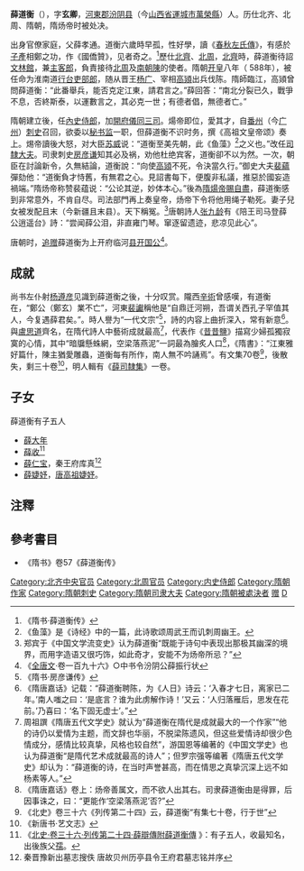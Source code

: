'''薛道衡'''（{{bd|540年||609年||catIdx=X}}），字'''玄卿'''，[[河東郡_(中國)|河東郡]][[汾阴县|汾阴县]]（今[[山西省|山西省]][[運城市|運城市]][[萬榮縣|萬榮縣]]）人。历仕北齐、北周、隋朝，隋炀帝时被处决。

出身官僚家庭，父薛孝通。道衡六歲時早孤，性好學，讀《[[春秋左氏傳|春秋左氏傳]]》，有感於[[子產|子產]]相鄭之功，作《國僑贊》，见者奇之。<ref>《隋书·薛道衡传》</ref>歷仕[[北齊|北齊]]、[[北周|北周]]，[[北齊|北齊]]時，薛道衡待詔[[文林館|文林館]]，兼[[主客郎|主客郎]]，負責接待[[北周|北周]]及[[南朝陳|南朝陳]]的使者。隋朝[[开皇|开皇]]八年（ 588年），被任命为淮南道[[行台|行台]][[吏部郎|吏部郎]]，随从晋王[[杨广|杨广]]、宰相[[高熲|高熲]]出兵伐陈。隋師臨江，高熲曾問薛道衡：“此番舉兵，能否克定江東，請君言之。”薛回答：“南北分裂已久，戰爭不息，否終斯泰，以運數言之，其必克一世；有德者倡，無德者亡。”

隋朝建立後，任[[內史侍郎|內史侍郎]]，加[[開府儀同三司|開府儀同三司]]。煬帝即位，愛其才，自[[番州|番州]]（今[[广州|广州]]）[[刺史|刺史]]召回，欲委以[[秘书监|秘书监]]一职，但薛道衡不识时务，撰《高祖文皇帝颂》奏上。焬帝讀後大怒，对大臣[[苏威|苏威]]说：“道衡至美先朝，此《鱼藻》<ref>《鱼藻》是《诗经》中的一篇，此诗歌颂周武王而讥刺周幽王。</ref>之义也。”改任[[司隸大夫|司隸大夫]]。司隶刺史[[房彦谦|房彦谦]]知其必及祸，劝他杜绝宾客，道衡卻不以为然。一次，朝臣在討論新令，久無結論，道衡說：“向使[[高熲|高熲]]不死，令決當久行。”御史大夫[[裴蘊|裴蘊]]彈劾他：“道衡負才恃舊，有無君之心。見詔書每下，便腹非私議，推惡於國妄造禍端。”隋炀帝称赞裴蕴说：“公论其逆，妙体本心。”後為[[隋煬帝|隋煬帝]][[賜自盡|賜自盡]]，薛道衡感到非常意外，不肯自尽。司法部門再上奏皇帝，炀帝下令将他用绳子勒死。妻子兒女被发配且末（今新疆且末县）。天下稱冤。<ref>郑宾于《中国文学流变史》认为薛道衡“既能于诗句中表现出那极其幽深的境界，而用字造语又很巧饰，如此奇才，安能不为炀帝所忌？”</ref>唐朝詩人[[张九龄|张九龄]]有《陪王司马登薛公逍遥台》詩：“尝闻薛公泪，非直雍门琴。窜逐留遗迹，悲凉见此心”。

唐朝时，[[追赠|追赠]]薛道衡为上开府临河[[县公|县开国公]]<ref>《[[全唐文|全唐文]]·卷一百九十六》○中书令汾阴公薛振行状</ref>。

==成就==

尚书左仆射[[杨遵彦|杨遵彦]]见識到薛道衡之後，十分叹赏。隴西[[辛術|辛術]]曾感嘆，有道衡在，“鄭公（鄭玄）業不亡”，河東[[裴讞|裴讞]]稱他是“自鼎迁河朔，吾谓关西孔子罕值其人，今复遇薛君矣。”。時人譽为“一代文宗”<ref>《隋书·房彦谦传》</ref>，詩的内容上曲折深入，常有新意<ref>《隋唐嘉话》记载：“薛道衡聘陈，为《人日》诗云：‘入春才七日，离家已二年。’南人嗤之曰：‘是底言？谁为此虏解作诗！’又云：‘人归落雁后，思发在花前。’乃喜曰：‘名下固无虚士’。”</ref>。與[[盧思道|盧思道]]齊名，在隋代詩人中藝術成就最高<ref>周祖譔《隋唐五代文学史》就认为“薛道衡在隋代是成就最大的一个作家”“他的诗仍以爱情为主题，而文辞也华丽，不脱梁陈遗风，但这些爱情诗却很少色情成分，感情比较真挚，风格也较自然”，游国恩等编著的《中国文学史》也认为薛道衡“是隋代艺术成就最高的诗人”；但罗宗强等编著《隋唐五代文学史》却认为：“薛道衡的诗，在当时声誉甚高，而在情思之真挚沉深上远不如杨素等人。”</ref>，代表作《[[昔昔鹽|昔昔鹽]]》描寫少婦孤獨寂寞的心情，其中“暗牖懸蛛網，空梁落燕泥”一詞最為膾炙人口<ref>《隋唐嘉话》卷上：炀帝善属文，而不欲人出其右。司隶薛道衡由是得罪，后因事诛之，曰：“更能作‘空梁落燕泥’否?”</ref>，《隋書》：“江東雅好篇什，陳主猶愛雕蟲，道衡每有所作，南人無不吟誦焉”。有文集70卷<ref>《北史》卷三十六《列传第二十四》云，薛道衡“有集七十卷，行于世”</ref>，後散失，剩三十卷<ref>《新唐书·艺文志》</ref>，明人輯有《[[薛司隸集|薛司隸集]]》一卷。

==子女==
薛道衡有子五人
*[[薛大年|薛大年]]
*[[薛收|薛收]]<ref>《[https://zh.wikisource.org/wiki/%E5%8C%97%E5%8F%B2/%E5%8D%B7036 北史·卷三十六·列传第二十四·薛辯傳附薛道衡傳] {{Wayback|url=https://zh.wikisource.org/wiki/%E5%8C%97%E5%8F%B2/%E5%8D%B7036 |date=20160401131732 }}》：有子五人，收最知名，出後族父[[薛孺|孺]]。</ref>
*[[薛仁宝|薛仁宝]]，秦王府库真<ref>秦晋豫新出墓志搜佚 唐故贝州历亭县令王府君墓志铭并序</ref>
*[[薛婕妤|薛婕妤]]，[[唐高祖|唐高祖]][[婕妤|婕妤]]。

==注釋==
{{reflist|2}}

==參考書目==
*《隋书》卷57《薛道衡传》
{{commonscat|Emperor Gaozu}}
{{wikisource author}}

{{DEFAULTSORT:X薛道衡}}
[[Category:北齐中央官员|Category:北齐中央官员]]
[[Category:北周官员|Category:北周官员]]
[[Category:内史侍郎|Category:内史侍郎]]
[[Category:隋朝作家|Category:隋朝作家]]
[[Category:隋朝刺史|Category:隋朝刺史]]
[[Category:隋朝司隶大夫|Category:隋朝司隶大夫]]
[[Category:隋朝被處決者|Category:隋朝被處決者]]
[[Category:唐朝縣公|赠]]
[[Category:河东薛氏|D]]